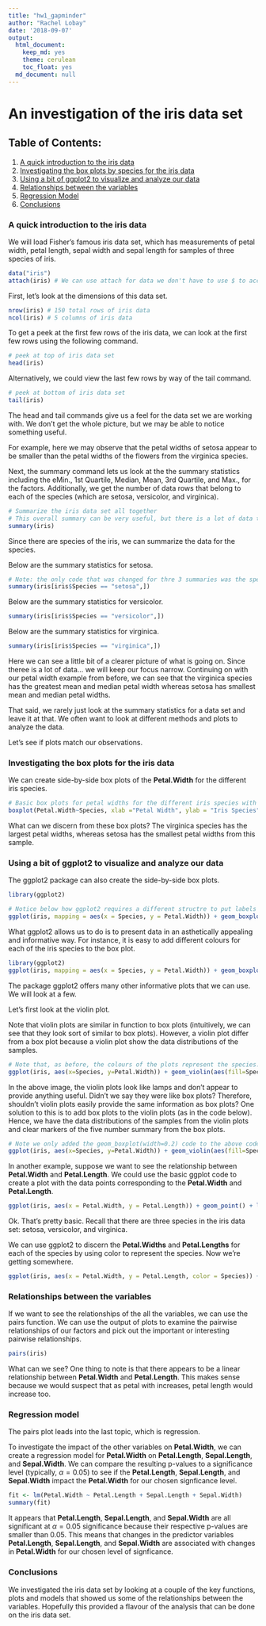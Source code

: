 ```yaml
---
title: "hw1_gapminder"
author: "Rachel Lobay"
date: '2018-09-07'
output:
  html_document:
    keep_md: yes
    theme: cerulean
    toc_float: yes
  md_document: null
---
```

# An investigation of the iris data set

## Table of Contents:
1. [A quick introduction to the iris data](#a-quick-introduction-to-the-iris-data)
2. [Investigating the box plots by species for the iris data](#investigating-the-box-plots-for-the-iris-data)
3. [Using a bit of ggplot2 to visualize and analyze our data](#using-a-bit-of-ggplot2-to-visualize-and-analyze-our-data)
4. [Relationships between the variables](#relationships-between-the-variables)
5. [Regression Model](#regression-model)
5. [Conclusions](#conclusions)

### A quick introduction to the iris data

We will load Fisher's famous iris data set, which has measurements of petal width, petal length, sepal width and sepal length for samples of three species of iris. 
```r
data("iris")
attach(iris) # We can use attach for data we don't have to use $ to access parts of the data. For instance, instead of having to type iris$Petal.Width, we simply type Petal.Width.
```

First, let's look at the dimensions of this data set.
```r
nrow(iris) # 150 total rows of iris data
ncol(iris) # 5 columns of iris data 
```

To get a peek at the first few rows of the iris data, we can look at the first few rows using the following command.

```r
# peek at top of iris data set
head(iris)
```

Alternatively, we could view the last few rows by way of the tail command.
```r
# peek at bottom of iris data set
tail(iris)
```

The head and tail commands give us a feel for the data set we are working with. We don't get the whole picture, but we may be able to notice something useful. 

For example, here we may observe that the petal widths of setosa appear to be smaller than the petal widths of the flowers from the virginica species.

Next, the summary command lets us look at the the summary statistics including the eMin., 1st Quartile, Median, Mean, 3rd Quartile, and Max., for the factors. Additionally, we get the number of data rows that belong to each of the species (which are setosa, versicolor, and virginica).
```r
# Summarize the iris data set all together
# This overall summary can be very useful, but there is a lot of data to deal with... So, we will pick out something that we want to know and focus on a more precise summary of the data. 
summary(iris)
```

Since there are species of the iris, we can summarize the data for the species. 

Below are the summary statistics for setosa.
```r
# Note: the only code that was changed for thre 3 summaries was the species. 
summary(iris[iris$Species == "setosa",])
```

Below are the summary statistics for versicolor.
```r
summary(iris[iris$Species == "versicolor",])
```

Below are the summary statistics for virginica.
```r
summary(iris[iris$Species == "virginica",])
```

Here we can see a little bit of a clearer picture of what is going on. Since theree is a lot of data... we will keep our focus narrow. Continuing on with our petal width example from before, we can see that the virginica species has the greatest mean and median petal width whereas setosa has smallest mean and median petal widths. 

That said, we rarely just look at the summary statistics for a data set and leave it at that. We often want to look at different methods and plots to analyze the data. 

Let's see if plots match our observations.

### Investigating the box plots for the iris data

We can create side-by-side box plots of the **Petal.Width** for the different iris species.

```r
# Basic box plots for petal widths for the different iris species with axes labels
boxplot(Petal.Width~Species, xlab ="Petal Width", ylab = "Iris Species", main = "Petal Widths for the Three Iris Species")
```

What can we discern from these box plots? The virginica species has the largest petal widths, whereas setosa has the smallest petal widths from this sample.

### Using a bit of ggplot2 to visualize and analyze our data
The ggplot2 package can also create the side-by-side box plots.

```r
library(ggplot2)

# Notice below how ggplot2 requires a different structre to put labels on the x-axis, y-axis and to give a main title.
ggplot(iris, mapping = aes(x = Species, y = Petal.Width)) + geom_boxplot() + labs(x = "Iris Species", y = "Petal Width") + ggtitle("Petal Widths vs. Petal Lengths for the Iris Species (Black, White, and Grey)")
```

What ggplot2 allows us to do is to present data in an asthetically appealing and informative way. For instance, it is easy to add different colours for each of the iris species to the box plot.

```r
library(ggplot2)
ggplot(iris, mapping = aes(x = Species, y = Petal.Width)) + geom_boxplot(aes(fill=Species)) + labs(x = "Iris Species", y = "Petal Width") + ggtitle("Petal Widths for Iris Species (Coloured)")
```

The package ggplot2 offers many other informative plots that we can use. We will look at a few. 

Let's first look at the violin plot.

Note that violin plots are similar in function to box plots (intuitively, we can see that they look sort of similar to box plots). However, a violin plot differ from a box plot because a violin plot show the data distributions of the samples.

```r
# Note that, as before, the colours of the plots represent the species.
ggplot(iris, aes(x=Species, y=Petal.Width)) + geom_violin(aes(fill=Species)) + labs(x = "Petal Width", y = "Petal Length") + ggtitle("Violin Plots of Petal Widths vs. Petal Lengths for Iris Data Set")
```

In the above image, the violin plots look like lamps and don't appear to provide anything useful. Didn't we say they were like box plots? Therefore, shouldn't violin plots easily provide the same information as box plots? One solution to this is to add box plots to the violin plots (as in the code below). Hence, we have the data distributions of the samples from the violin plots and clear markers of the five number summary from the box plots. 

```r
# Note we only added the geom_boxplot(width=0.2) code to the above code to add the box plots. Easy. 
ggplot(iris, aes(x=Species, y=Petal.Width)) + geom_violin(aes(fill=Species)) + geom_boxplot(width=0.2) + labs(x = "Petal Width", y = "Petal Length") + ggtitle("Violin Plots of Petal Widths vs. Petal Lengths for Iris Data Set")
```

In another example, suppose we want to see the relationship between **Petal.Width** and **Petal.Length**. We could use the basic ggplot code to create a plot with the data points corresponding to the **Petal.Width** and **Petal.Length**.

```r
ggplot(iris, aes(x = Petal.Width, y = Petal.Length)) + geom_point() + labs(x = "Petal Width", y = "Petal Length") + ggtitle("Petal Widths vs. Petal Lengths for Iris Data Set")
```

Ok. That's pretty basic. Recall that there are three species in the iris data set: setosa, versicolor, and virginica.

We can use ggplot2 to discern the **Petal.Widths** and **Petal.Lengths** for each of the species by using color to represent the species. Now we're getting somewhere.

```r
ggplot(iris, aes(x = Petal.Width, y = Petal.Length, color = Species)) + geom_point() + labs(x = "Petal Width", y = "Petal Length") + ggtitle("Petal Widths vs. Petal Lengths for Species of Iris")
```

### Relationships between the variables

If we want to see the relationships of the all the variables, we can use the pairs function. We can use the output of plots to examine the pairwise relationships of our factors and pick out the important or interesting pairwise relationships. 

```r
pairs(iris)
```

What can we see? One thing to note is that there appears to be a linear relationship between **Petal.Width** and **Petal.Length**. This makes sense because we would suspect that as petal with increases, petal length would increase too.

### Regression model 
The pairs plot leads into the last topic, which is regression. 

To investigate the impact of the other variables on **Petal.Width**, we can create a regression model for **Petal.Width** on **Petal.Length**, **Sepal.Length**, and **Sepal.Width**. We can compare the resulting p-values to a significance level (typically, $\alpha = 0.05$) to see if the **Petal.Length**, **Sepal.Length**, and **Sepal.Width** impact the **Petal.Width** for our chosen signficance level. 

```r
fit <- lm(Petal.Width ~ Petal.Length + Sepal.Length + Sepal.Width)
summary(fit)
```

It appears that **Petal.Length**, **Sepal.Length**, and **Sepal.Width** are all significant at $\alpha = 0.05$ significance because their respective p-values are smaller than 0.05. This means that changes in the predictor variables **Petal.Length**, **Sepal.Length**, and **Sepal.Width** are associated with changes in **Petal.Width** for our chosen level of signficance. 

### Conclusions

We investigated the iris data set by looking at a couple of the key functions, plots and models that showed us some of the relationships between the variables. Hopefully this provided a flavour of the analysis that can be done on the iris data set.